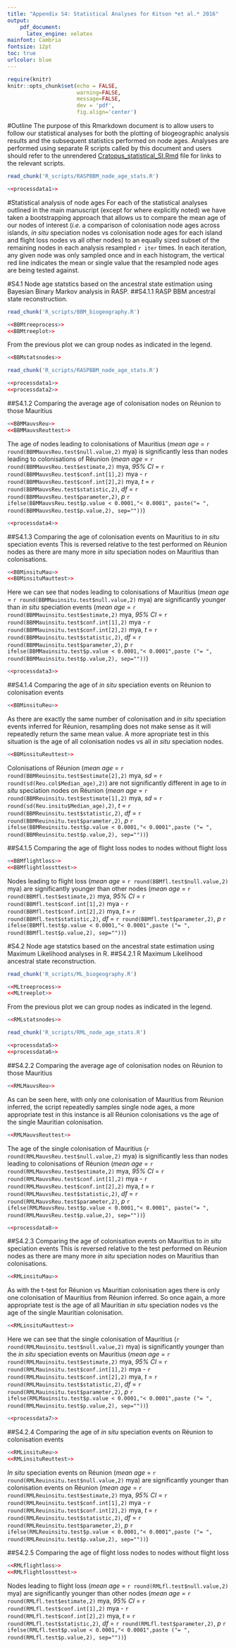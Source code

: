 ```yaml
---
title: "Appendix S4: Statistical Analyses for Kitson *et al.* 2016"
output: 
    pdf_document:
      latex_engine: xelatex
mainfont: Cambria
fontsize: 12pt
toc: true
urlcolor: blue
---
```


```r
require(knitr)
knitr::opts_chunk$set(echo = FALSE,
                      warning=FALSE,
                      message=FALSE,
                      dev = 'pdf',
                      fig.align='center')
```
\newpage
#Outline
The purpose of this Rmarkdown document is to allow users to follow our statistical analyses for both the plotting of biogeographic analysis results and the subsequent statistics performed on node ages. Analyses are performed using separate R scripts called by this document and users should refer to the unrendered [Cratopus_statistical_SI.Rmd](https://github.com/James-Kitson/Biogeography/blob/master/Cratopus_statistical_SI.Rmd) file for links to the relevant scripts.

```r
read_chunk('R_scripts/RASPBBM_node_age_stats.R')
```
```r
<<processdata1>>
```
#Statistical analysis of node ages
For each of the statistical analyses outlined in the main manuscript (except for where explicitly noted) we have taken a bootstrapping approach that allows us to compare the mean age of our nodes of interest (*i.e.* a comparison of colonisation node ages across islands, *in situ* speciation nodes vs colonisation node ages for each island and flight loss nodes vs all other nodes) to an equally sized subset of the remaining nodes in each analysis resampled `r iter` times. In each iteration, any given node was only sampled once and in each histogram, the vertical red line indicates the mean or single value that the resampled node ages are being tested against.
\newpage

#S4.1 Node age statstics based on the ancestral state estimation using Bayesian Binary Markov analysis in RASP.
##S4.1.1 RASP BBM ancestral state reconstruction.
```r
read_chunk('R_scripts/BBM_biogeography.R')
```
```r
<<BBMtreeprocess>>
<<BBMtreeplot>>
```
\newpage
From the previous plot we can group nodes as indicated in the legend.
```r
<<BBMstatsnodes>>
```

\newpage
```r
read_chunk('R_scripts/RASPBBM_node_age_stats.R')
```
```r
<<processdata1>>
<<processdata2>>
```
##S4.1.2 Comparing the average age of colonisation nodes on Réunion to those Mauritius
```r
<<BBMMauvsReu>>
<<BBMMauvsReuttest>>
```
The age of nodes leading to colonisations of Mauritius (*mean age* = `r round(BBMMauvsReu.test$null.value,2)` mya) is significantly less than nodes leading to colonisations of Réunion (*mean age* = `r round(BBMMauvsReu.test$estimate,2)` mya, *95% CI* = `r round(BBMMauvsReu.test$conf.int[1],2)` mya - `r round(BBMMauvsReu.test$conf.int[2],2)` mya, *t* = `r round(BBMMauvsReu.test$statistic,2)`, *df* = `r round(BBMMauvsReu.test$parameter,2)`, *p* `r ifelse(BBMMauvsReu.test$p.value < 0.0001,"< 0.0001", paste("= ", round(BBMMauvsReu.test$p.value,2), sep=""))`)

\newpage
```r
<<processdata4>>
```
##S4.1.3 Comparing the age of colonisation events on Mauritius to *in situ* speciation events
This is reversed relative to the test performed on Réunion nodes as there are many more *in situ* speciation nodes on Mauritius than colonisations.

```r
<<BBMinsituMau>>
<<BBMinsituMauttest>>
```

Here we can see that nodes leading to colonisations of Mauritius (*mean age* = `r round(BBMMauinsitu.test$null.value,2)` mya) are significantly younger than *in situ* speciation events (*mean age* = `r round(BBMMauinsitu.test$estimate,2)` mya, *95% CI* = `r round(BBMMauinsitu.test$conf.int[1],2)` mya - `r round(BBMMauinsitu.test$conf.int[2],2)` mya, *t* = `r round(BBMMauinsitu.test$statistic,2)`, *df* = `r round(BBMMauinsitu.test$parameter,2)`, *p* `r ifelse(BBMMauinsitu.test$p.value < 0.0001,"< 0.0001",paste ("= ", round(BBMMauinsitu.test$p.value,2), sep=""))`)

\newpage
```r
<<processdata3>>
```
##S4.1.4 Comparing the age of *in situ* speciation events on Réunion to colonisation events
```r
<<BBMinsituReu>>
```
As there are exactly the same number of colonisation and *in situ* speciation events inferred for Réunion, resampling does not make sense as it will repeatedly return the same mean value. A more apropriate test in this situation is the age of all colonisation nodes vs all *in situ* speciation nodes.
```r
<<BBMinsituReuttest>>
```

Colonisations of Réunion (*mean age* = `r round(BBMReuinsitu.test$estimate[2],2)` mya, *sd* = `r round(sd(Reu.col$Median_age),2)`) are not significantly different in age to *in situ* speciation nodes on Réunion (*mean age* = `r round(BBMReuinsitu.test$estimate[1],2)` mya, *sd* = `r round(sd(Reu.insitu$Median_age),2)`, *t* = `r round(BBMReuinsitu.test$statistic,2)`, *df* = `r round(BBMReuinsitu.test$parameter,2)`, *p* `r ifelse(BBMReuinsitu.test$p.value < 0.0001,"< 0.0001",paste ("= ", round(BBMReuinsitu.test$p.value,2), sep=""))`)

\newpage

##S4.1.5 Comparing the age of flight loss nodes to nodes without flight loss

```r
<<BBMflightloss>>
<<BBMflightlossttest>>
```

Nodes leading to flight loss (*mean age* = `r round(BBMfl.test$null.value,2)` mya) are significantly younger than other nodes (*mean age* = `r round(BBMfl.test$estimate,2)` mya, *95% CI* = `r round(BBMfl.test$conf.int[1],2)` mya - `r round(BBMfl.test$conf.int[2],2)` mya, *t* = `r round(BBMfl.test$statistic,2)`, *df* = `r round(BBMfl.test$parameter,2)`, *p* `r ifelse(BBMfl.test$p.value < 0.0001,"< 0.0001",paste ("= ", round(BBMfl.test$p.value,2), sep=""))`)

\newpage

#S4.2 Node age statstics based on the ancestral state estimation using Maximum Likelihood analyses in R.
##S4.2.1 R Maximum Likelihood ancestral state reconstruction.
```r
read_chunk('R_scripts/ML_biogeography.R')
```
```r
<<MLtreeprocess>>
<<MLtreeplot>>
```
\newpage
From the previous plot we can group nodes as indicated in the legend.
```r
<<RMLstatsnodes>>
```

\newpage
```r
read_chunk('R_scripts/RML_node_age_stats.R')
```
```r
<<processdata5>>
<<processdata6>>
```
##S4.2.2 Comparing the average age of colonisation nodes on Réunion to those Mauritius
```r
<<RMLMauvsReu>>
```
As can be seen here, with only one colonisation of Mauritius from Réunion inferred, the script repeatedly samples single node ages, a more appropriate test in this instance is all Réunion colonisations vs the age of the single Mauritian colonisation.
```r

<<RMLMauvsReuttest>>
```

The age of the single colonisation of Mauritius (`r round(RMLMauvsReu.test$null.value,2)` mya) is significantly less than nodes leading to colonisations of Réunion (*mean age* = `r round(RMLMauvsReu.test$estimate,2)` mya, *95% CI* = `r round(RMLMauvsReu.test$conf.int[1],2)` mya - `r round(RMLMauvsReu.test$conf.int[2],2)` mya, *t* = `r round(RMLMauvsReu.test$statistic,2)`, *df* = `r round(RMLMauvsReu.test$parameter,2)`, *p* `r ifelse(RMLMauvsReu.test$p.value < 0.0001,"< 0.0001", paste("= ", round(RMLMauvsReu.test$p.value,2), sep=""))`)

\newpage
```r
<<processdata8>>
```
##S4.2.3 Comparing the age of colonisation events on Mauritius to *in situ* speciation events
This is reversed relative to the test performed on Réunion nodes as there are many more *in situ* speciation nodes on Mauritius than colonisations.
```r
<<RMLinsituMau>>
```
As with the t-test for Réunion vs Mauritian colonisation ages there is only one colonisation of Mauritius from Réunion inferred. So once again, a more appropriate test is the age of all Mauritian *in situ* speciation nodes vs the age of the single Mauritian colonisation.
```r
<<RMLinsituMauttest>>
```

Here we can see that the single colonisation of Mauritius (`r round(RMLMauinsitu.test$null.value,2)` mya) is significantly younger than the *in situ* speciation events on Mauritius (*mean age* = `r round(RMLMauinsitu.test$estimate,2)` mya, *95% CI* = `r round(RMLMauinsitu.test$conf.int[1],2)` mya - `r round(RMLMauinsitu.test$conf.int[2],2)` mya, *t* = `r round(RMLMauinsitu.test$statistic,2)`, *df* = `r round(RMLMauinsitu.test$parameter,2)`, *p* `r ifelse(RMLMauinsitu.test$p.value < 0.0001,"< 0.0001",paste ("= ", round(RMLMauinsitu.test$p.value,2), sep=""))`)

\newpage  
```r
<<processdata7>>
```
##S4.2.4 Comparing the age of *in situ* speciation events on Réunion to colonisation events
```r
<<RMLinsituReu>>
<<RMLinsituReuttest>>
```

*In situ* speciation events on Réunion (*mean age* = `r round(RMLReuinsitu.test$null.value,2)` mya) are significantly younger than colonisation events on Réunion (*mean age* = `r round(RMLReuinsitu.test$estimate,2)` mya, *95% CI* = `r round(RMLReuinsitu.test$conf.int[1],2)` mya - `r round(RMLReuinsitu.test$conf.int[2],2)` mya, *t* = `r round(RMLReuinsitu.test$statistic,2)`, *df* = `r round(RMLReuinsitu.test$parameter,2)`, *p* `r ifelse(RMLReuinsitu.test$p.value < 0.0001,"< 0.0001",paste ("= ", round(RMLReuinsitu.test$p.value,2), sep=""))`)

\newpage
##S4.2.5 Comparing the age of flight loss nodes to nodes without flight loss
```r
<<RMLflightloss>>
<<RMLflightlossttest>>
```

Nodes leading to flight loss (*mean age* = `r round(RMLfl.test$null.value,2)` mya) are significantly younger than other nodes (*mean age* = `r round(RMLfl.test$estimate,2)` mya, *95% CI* = `r round(RMLfl.test$conf.int[1],2)` mya - `r round(RMLfl.test$conf.int[2],2)` mya, *t* = `r round(RMLfl.test$statistic,2)`, *df* = `r round(RMLfl.test$parameter,2)`, *p* `r ifelse(RMLfl.test$p.value < 0.0001,"< 0.0001",paste ("= ", round(RMLfl.test$p.value,2), sep=""))`)